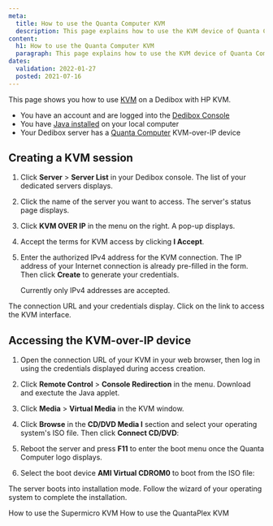 ```yaml
---
meta:
  title: How to use the Quanta Computer KVM
  description: This page explains how to use the KVM device of Quanta Computer servers
content:
  h1: How to use the Quanta Computer KVM
  paragraph: This page explains how to use the KVM device of Quanta Computer servers
dates:
  validation: 2022-01-27
  posted: 2021-07-16
---
```



This page shows you how to use [KVM](/dedibox/kvm-over-ip/concepts/#kvm-over-ip) on a Dedibox with HP KVM.

<Message type="requirement">

  - You have an account and are logged into the [Dedibox Console](https://console.online.net) 
  - You have [Java installed](https://www.java.com/en/download/help/download_options.html) on your local computer
  - Your Dedibox server has a [Quanta Computer](https://www.qct.io) KVM-over-IP device

</Message>

## Creating a KVM session

1. Click **Server** > **Server List** in your Dedibox console. The list of your dedicated servers displays.

2. Click the name of the server you want to access. The server's status page displays.

3. Click **KVM OVER IP** in the menu on the right. A pop-up displays.

    <Lightbox src="scaleway_KVM.webp" alt="" />

4. Accept the terms for KVM access by clicking **I Accept**.

5. Enter the authorized IPv4 address for the KVM connection. The IP address of your Internet connection is already pre-filled in the form. Then click **Create** to generate your credentials.

    <Message type="note">

    Currently only IPv4 addresses are accepted.

    </Message>

The connection URL and your credentials display. Click on the link to access the KVM interface.

## Accessing the KVM-over-IP device 

1. Open the connection URL of your KVM in your web browser, then log in using the credentials displayed during access creation. 

2. Click **Remote Control** > **Console Redirection** in the menu. Download and exectute the Java applet.

    <Lightbox src="scaleway_qct_console_redir.webp" alt="" />

3. Click **Media** > **Virtual Media** in the KVM window.

    <Lightbox src="scaleway_qct_virtual_media.webp" alt="" />

4. Click **Browse** in the **CD/DVD Media I** section and select your operating system's ISO file. Then click **Connect CD/DVD**:

    <Lightbox src="scaleway_qct_add_vm.webp" alt="" />

5. Reboot the server and press **F11** to enter the boot menu once the Quanta Computer logo displays.

6. Select the boot device **AMI Virtual CDROM0** to boot from the ISO file:

    <Lightbox src="scaleway_qct_boot_device.webp" alt="" />

The server boots into installation mode. Follow the wizard of your operating system to complete the installation. 

<Navigation title="See Also">
  <PreviousButton to="/dedibox/kvm-over-ip/how-to/supermicro/">How to use the Supermicro KVM</PreviousButton>
  <NextButton to="/dedibox/kvm-over-ip/how-to/quantaplex/">How to use the QuantaPlex KVM</NextButton>
</Navigation>